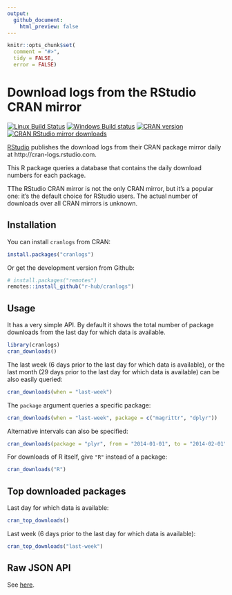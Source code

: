 ```yaml
---
output:
  github_document:
    html_preview: false
---
```


<!-- README.md is generated from README.Rmd. Please edit that file -->

```r
knitr::opts_chunk$set(
  comment = "#>",
  tidy = FALSE,
  error = FALSE)
```

# Download logs from the RStudio CRAN mirror

[![Linux Build Status](https://travis-ci.org/r-hub/cranlogs.svg?branch=master)](https://travis-ci.org/r-hub/cranlogs)
[![Windows Build status](https://ci.appveyor.com/api/projects/status/github/metacran/cranlogs?svg=true)](https://ci.appveyor.com/project/gaborcsardi/cranlogs)
[![CRAN version](http://www.r-pkg.org/badges/version/cranlogs)](http://www.r-pkg.org/pkg/cranlogs)
[![CRAN RStudio mirror downloads](http://cranlogs.r-pkg.org/badges/cranlogs)](http://www.r-pkg.org/pkg/cranlogs)

[RStudio](http://www.rstudio.com) publishes the download logs from
their CRAN package mirror daily at http://cran-logs.rstudio.com.

This R package queries a database that contains the daily download
numbers for each package.

TThe RStudio CRAN mirror is not the only CRAN mirror, but it's a popular one: it's the default choice for RStudio users. The actual number of downloads
 over all CRAN mirrors is unknown.

## Installation

You can install `cranlogs` from CRAN:

```r
install.packages("cranlogs")
```

Or get the development version from Github:

```r
# install.packages("remotes")
remotes::install_github("r-hub/cranlogs")
```

## Usage

It has a very simple API. By default it shows the total number of
package downloads from the last day for which data is available.

```r
library(cranlogs)
cran_downloads()
```

The last week (6 days prior to the last day for which data is available), or the last month (29 days prior to the last day for which data is available) can be also easily queried:

```r
cran_downloads(when = "last-week")
```

The `package` argument queries a specific package:

```r
cran_downloads(when = "last-week", package = c("magrittr", "dplyr"))
```

Alternative intervals can also be specified:

```r
cran_downloads(package = "plyr", from = "2014-01-01", to = "2014-02-01")
```

For downloads of R itself, give `"R"` instead of a package:

```r
cran_downloads("R")
```

## Top downloaded packages

Last day for which data is available:

```r
cran_top_downloads()
```

Last week (6 days prior to the last day for which data is available):

```r
cran_top_downloads("last-week")
```

## Raw JSON API

See [here](https://github.com/r-hubs/cranlogs.app).
